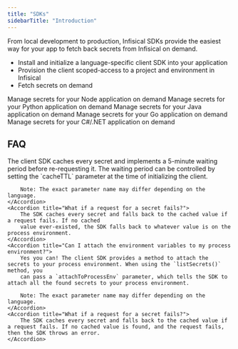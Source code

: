 ```yaml
---
title: "SDKs"
sidebarTitle: "Introduction"
---
```


From local development to production, Infisical SDKs provide the easiest way for your app to fetch back secrets from Infisical on demand.

-   Install and initialize a language-specific client SDK into your application
-   Provision the client scoped-access to a project and environment in Infisical
-   Fetch secrets on demand

<CardGroup cols={2}>
    <Card title="Node" href="/sdks/languages/node" icon="node" color="#68a063">
        Manage secrets for your Node application on demand
    </Card>
    <Card href="/sdks/languages/python" title="Python" icon="python" color="#4c8abe">
        Manage secrets for your Python application on demand
    </Card>
    <Card href="/sdks/languages/java" title="Java" icon="java" color="#e41f23">
        Manage secrets for your Java application on demand
    </Card>
    <Card href="/sdks/languages/go" title="Go icon="golang" color="#367B99">
        Manage secrets for your Go application on demand
    </Card>
    <Card href="/sdks/languages/csharp" title="C#" icon="bars" color="#368833">
        Manage secrets for your C#/.NET application on demand
    </Card>
</CardGroup>

## FAQ

<AccordionGroup>
    <Accordion title="Isn't it inefficient if my app makes a request every time it needs a secret?">
        The client SDK caches every secret and implements a 5-minute waiting period before re-requesting it. The waiting period can be controlled by
        setting the `cacheTTL` parameter at the time of initializing the client.
        
        Note: The exact parameter name may differ depending on the language.
    </Accordion>
    <Accordion title="What if a request for a secret fails?">
        The SDK caches every secret and falls back to the cached value if a request fails. If no cached
        value ever-existed, the SDK falls back to whatever value is on the process environment.
    </Accordion>
    <Accordion title="Can I attach the environment variables to my process environment?">
        Yes you can! The client SDK provides a method to attach the secrets to your process environment. When using the `listSecrets()` method, you
        can pass a `attachToProcessEnv` parameter, which tells the SDK to attach all the found secrets to your process environment.
        
        Note: The exact parameter name may differ depending on the language.
    </Accordion>
    <Accordion title="What if a request for a secret fails?">
        The SDK caches every secret and falls back to the cached value if a request fails. If no cached value is found, and the request fails, then the SDK throws an error.
    </Accordion>
</AccordionGroup>
